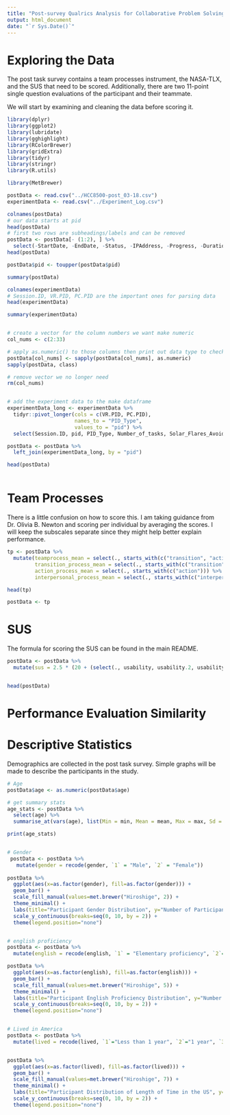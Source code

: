 ```yaml
---
title: "Post-survey Qualrics Analysis for Collaborative Problem Solving in Asymmetric Virtual Reality"
output: html_document
date: "`r Sys.Date()`"
---
```


# Exploring the Data

The post task survey contains a team processes instrument, the NASA-TLX, and the SUS that need to be scored. Additionally, 
there are two 11-point single question evaluations of the participant and their teammate.

We will start by examining and cleaning the data before scoring it.

```r
library(dplyr)
library(ggplot2)
library(lubridate) 
library(gghighlight)
library(RColorBrewer)
library(gridExtra)
library(tidyr)
library(stringr)
library(R.utils)

library(MetBrewer)

```


```r
postData <- read.csv("../HCC8500-post_03-18.csv")
experimentData <- read.csv("../Experiment_Log.csv")

colnames(postData)
# our data starts at pid
head(postData)
# first two rows are subheadings/labels and can be removed
postData <- postData[- (1:2), ] %>%
  select(-StartDate, -EndDate, -Status, -IPAddress, -Progress, -Duration..in.seconds., -Finished, -RecordedDate, -ResponseId, -RecipientLastName, -RecipientFirstName, -RecipientEmail, -ExternalReference, -LocationLatitude, -LocationLongitude, -DistributionChannel, -UserLanguage)
head(postData)

postData$pid <- toupper(postData$pid)

summary(postData)

colnames(experimentData)
# Session.ID, VR.PID, PC.PID are the important ones for parsing data
head(experimentData)

summary(experimentData)


# create a vector for the column numbers we want make numeric
col_nums <- c(2:33)

# apply as.numeric() to those columns then print out data type to check
postData[col_nums] <- sapply(postData[col_nums], as.numeric)
sapply(postData, class)

# remove vector we no longer need
rm(col_nums)


# add the experiment data to the make dataframe
experimentData_long <- experimentData %>%
  tidyr::pivot_longer(cols = c(VR.PID, PC.PID), 
                      names_to = "PID_Type", 
                      values_to = "pid") %>%
  select(Session.ID, pid, PID_Type, Number_of_tasks, Solar_Flares_Avoided)

postData <- postData %>%
  left_join(experimentData_long, by = "pid") 

head(postData)



```


# Team Processes

There is a little confusion on how to score this. I am taking guidance from Dr. Olivia B. Newton and scoring per individual by averaging the scores. I will keep the subscales separate since they might help better explain performance.

```r

tp <- postData %>%
  mutate(teamprocess_mean = select(., starts_with(c("transition", "action", "interpersonal"))) %>% rowMeans(),
         transition_process_mean = select(., starts_with(c("transition"))) %>% rowMeans(),
         action_process_mean = select(., starts_with(c("action"))) %>% rowMeans(),
         interpersonal_process_mean = select(., starts_with(c("interpersonal"))) %>% rowMeans())

head(tp)

postData <- tp

```


# SUS

The formula for scoring the SUS can be found in the main README.

```r


postData <- postData %>%
  mutate(sus = 2.5 * (20 + (select(., usability, usability.2, usability.4, usability.6, usability.8 ) %>% rowSums()) - (select(., usability.1, usability.3, usability.5, usability.7, usability.9) %>% rowSums()) ))


head(postData)

```


# Performance Evaluation Similarity


# Descriptive Statistics

Demographics are collected in the post task survey. Simple graphs will be made to describe the participants in the study.

```r
# Age
postData$age <- as.numeric(postData$age)

# get summary stats
age_stats <- postData %>%
  select(age) %>%
  summarise_at(vars(age), list(Min = min, Mean = mean, Max = max, Sd = sd))

print(age_stats)


# Gender
 postData <- postData %>%
   mutate(gender = recode(gender, `1` = "Male", `2` = "Female"))
  
postData %>%
  ggplot(aes(x=as.factor(gender), fill=as.factor(gender))) +
  geom_bar() +
  scale_fill_manual(values=met.brewer("Hiroshige", 2)) +
  theme_minimal() +
  labs(title="Participant Gender Distribution", y="Number of Participants", x="Gender") +
  scale_y_continuous(breaks=seq(0, 10, by = 2)) +
  theme(legend.position="none")


# english proficiency
postData <- postData %>%
  mutate(english = recode(english, `1` = "Elementary proficiency", `2`="Limited working proficiency", `3`="Professional working proficiency", `4`="Full professional working proficiency", `5`="Native or bilingual proficiency"))

postData %>%
  ggplot(aes(x=as.factor(english), fill=as.factor(english))) +
  geom_bar() +
  scale_fill_manual(values=met.brewer("Hiroshige", 5)) +
  theme_minimal() +
  labs(title="Participant English Proficiency Distribution", y="Number of Participants", x="Level of English Proficiency") +
  scale_y_continuous(breaks=seq(0, 10, by = 2)) +
  theme(legend.position="none")


# Lived in America
postData <- postData %>%
  mutate(lived = recode(lived, `1`="Less than 1 year", `2`="1 year", `3`="2 years", `4`="3 years", `5`="4 years", `6`="Greater than 5 years", `7`="Native (All my life)"))


postData %>%
  ggplot(aes(x=as.factor(lived), fill=as.factor(lived))) +
  geom_bar() +
  scale_fill_manual(values=met.brewer("Hiroshige", 7)) +
  theme_minimal() +
  labs(title="Participant Distribution of Length of Time in the US", y="Number of Participants", x="Years in the US") +
  scale_y_continuous(breaks=seq(0, 10, by = 2)) +
  theme(legend.position="none")


```

